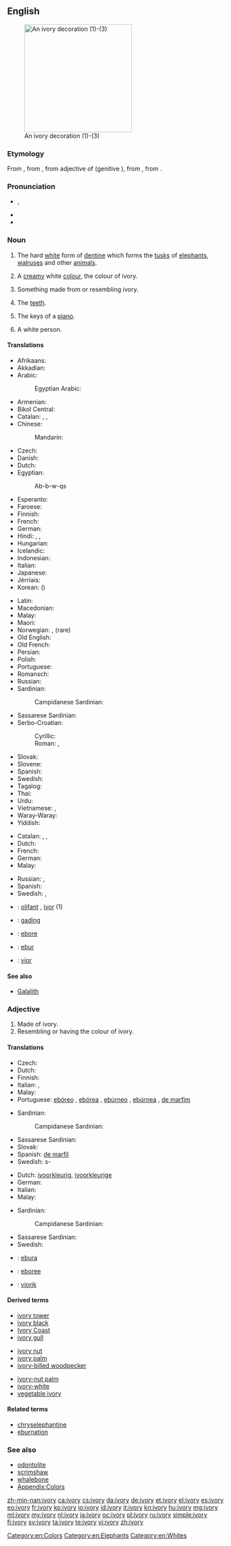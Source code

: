 ==English==
{{wikipedia}}
[[Image:Ivory_decoration.jpg|thumb|right|250px|An ivory decoration (1)-(3)]]

===Etymology===
From {{etyl|enm|en}} {{term|ivorie|lang=enm}}, from {{etyl|xno|en}} {{term|ivurie|lang=fro}}, from {{etyl|la|en}} {{term|eboreus||in or of ivory|lang=la}} adjective of {{term|ebur||ivory|lang=la}} (genitive {{term|eboris|lang=la}}), from {{etyl|cop|en}} {{rfscript|Coptic}} {{term|ebou||elephant}} , from {{etyl|egy|en}} {{term|𓍋𓃀𓅱𓌟|tr=ȝbw|lang=egy}}.

===Pronunciation===
* {{IPA|/ˈaɪvəɹi/}}, {{X-SAMPA|/"aIv(@)ri/}}
* {{audio|En-us-ivory.ogg|Audio (US)}}
* {{hyphenation|i|vo|ry}}

===Noun===
{{en-noun|ivor|ies|-}}

# {{uncountable}} The hard [[white]] form of [[dentine]] which forms the [[tusk]]s of [[elephant]]s, [[walrus]]es and other [[animal]]s.
# A [[cream]]y white [[color|colour]], the colour of ivory.
#: {{color panel|FFFFF0}}
# Something made from or resembling ivory.
# {{context|collective singular or in plural}} The [[teeth]].
# {{context|collective singular or in plural}} The keys of a [[piano]].
# {{slang}} A white person.

====Translations====
{{trans-top|material}}
* Afrikaans: {{t-|af|ivoor}}
* Akkadian: {{tø|akk|𒅗|tr=šinnu(m)|sc=Xsux}}
* Arabic: {{t-|ar|عاج|m|tr=3aaj|sc=Arab}}
*: Egyptian Arabic: {{tø|arz|عاج|m|tr=ʕaag|sc=Arab}}
* Armenian: {{t-|hy|փղոսկր|tr=p'ġoskr|sc=Armn}}
* Bikol Central: {{tø|bcl|gading}}
* Catalan: {{t+|ca|ivori|m}}, {{t+|ca|vori|m}}, {{t+|ca|marfil|m}}
* Chinese:
*: Mandarin: {{t|cmn|象牙|tr=xiàngyá|sc=Hani}}
* Czech: {{t+|cs|slonovina|f}}
* Danish: {{t+|da|elfenben|n}}
* Dutch: {{t+|nl|ivoor|n}}
* Egyptian: {{tø|egy|ȝbw|alt=bw|sc=Egyp}}
*: <hiero>Ab-b-w-qs</hiero>
* Esperanto: {{t-|eo|eburo}}
* Faroese: {{t-|fo|fílabein|n}}
* Finnish: {{t+|fi|norsunluu}}
* French: {{t+|fr|ivoire|m}}
* German: {{t+|de|Elfenbein|n}}
* Hindi: {{t-|hi|हाथीदांत|tr=hāthīdānt|sc=Deva}}, {{t-|hi|हाथी दांत|tr=hāthī dānt|sc=Deva}}, {{t|hi|गजदन्त|tr=gajdant|sc=Deva}}
* Hungarian: {{t+|hu|elefántcsont}}
* Icelandic: {{t+|is|fílabein|n}}
* Indonesian: {{t+|id|gading}}
* Italian: {{t+|it|avorio|m}}
* Japanese: {{t+|ja|象牙|tr=ぞうげ, zōge|sc=Jpan}}
* Jèrriais: {{tø|roa-jer|iviéthe|m}}
* Korean: {{t+|ko|상아|tr=sang-a|sc=Kore}} ({{t+|ko|象牙|sc=Kore}})
{{trans-mid}}
* Latin: {{t+|la|ebur|n}}
* Macedonian: {{t-|mk|слонова коска|f|tr=slónova kóska}}
* Malay: {{t-|ms|gading}}
* Maori: {{t|mi|rei}}
* Norwegian: {{t-|no|elfenben}}, {{t-|no|filsbein}} (rare)
* Old English: {{t-|ang|elpendban|n|alt=elpendbān}}
* Old French: {{tø|fro|olifan|m}}
* Persian: {{t+|fa|عاج|tr='âj|sc=fa-Arab}}
* Polish: {{t+|pl|kość słoniowa|f}}
* Portuguese: {{t+|pt|marfim|m}}
* Romansch: {{t-|rm|ivur|m}}
* Russian: {{t-|ru|слоновая кость|f|tr=slonóvaja kost’|sc=Cyrl}}
* Sardinian:
*: Campidanese Sardinian: {{tø|sro|marfilu}}
* Sassarese Sardinian: {{tø|sdc|aboriu}}
* Serbo-Croatian:
*: Cyrillic: {{t-|sh|слоновача|f}}
*: Roman: {{t-|sh|slonovača|f}}, {{t-|sh|bjelokost|f|alt=bjȅlokōst}}
* Slovak: {{t-|sk|slonovina|f}}
* Slovene: {{t+|sl|slonovina|f}}
* Spanish: {{t+|es|marfil|m}}
* Swedish: {{t+|sv|elfenben|n}}
* Tagalog: {{t-|tl|garing}}
* Thai: {{t-|th|งาช้าง|tr=ngaa cháang|sc=Thai}}
* Urdu: {{t-|ur|ہاتھی دانت|tr=hāthī dānt|sc=ur-Arab}}
* Vietnamese: {{t+|vi|ngà voi}}, {{t+|vi|ngà}}
* Waray-Waray: {{tø|war|gading}}
* Yiddish: {{t-|yi|העלפאַנדביין|sc=Hebr}}
{{trans-bottom}}

{{trans-top|colour}}
* Catalan: {{t+|ca|ivori}}, {{t+|ca|vori}}, {{t+|ca|marfil|m}}
* Dutch: {{t+|nl|ivoorkleur|f}}
* French: {{t+|fr|ivoire}}
* German: {{t+|de|Elfenbein|n}}
* Malay: {{t-|ms|gading}}
{{trans-mid}}
* Russian: {{t-|ru|слоновая кость|f|tr=slonóvaja kost’|sc=Cyrl}}, {{t-|ru|цвет слоновой кости|m|tr=cvet slonóvoj kósti|sc=Cyrl}}
* Spanish: {{t+|es|ebúrneo}}
* Swedish: {{t-|sv|elfenbensfärg|c}}, {{t-|sv|elfenbensvitt|n}}
{{trans-bottom}}

{{checktrans}}
<!--Remove this section once all of the translations below have been moved into the tables above.-->
* {{ttbc|br}}: [[olifant]] {{m}}, [[ivor]] {{m}} (1)
* {{ttbc|id}}: [[gading]]
* {{ttbc|ia}}: [[ebore]]
* {{ttbc|la}}: [[ebur]]
* {{ttbc|vo}}: [[vior]]

====See also====
* [[Galalith]]

===Adjective===
{{en-adj|-}}

# Made of ivory.
# Resembling or having the colour of ivory.

====Translations====
{{trans-top|made of ivory}}
* Czech: {{t-|cs|slonovinový|m}}
* Dutch: {{t-|nl|ivoren}}
* Finnish: {{t+|fi|norsunluinen}}
* Italian: {{t+|it|eburneo}}, {{t+|it|avorio}}
* Malay: {{t-|ms|gading}}
* Portuguese: [[ebóreo]] {{m}}, [[ebórea]] {{f}}, [[ebúrneo]] {{m}}, [[ebúrnea]] {{f}}, [[de marfim]]
{{trans-mid}}
* Sardinian:
*: Campidanese Sardinian: {{tø|sro|marfilu}}
* Sassarese Sardinian: {{tø|sdc|aboriu}}
* Slovak: {{t-|sk|slonovinový}}
* Spanish: [[de marfil]]
* Swedish: {{t+|sv|elfenben}}s-
{{trans-bottom}}

{{trans-top|having colour of ivory}}
* Dutch: [[ivoorkleurig]], [[ivoorkleurige]]
* German: {{t+|de|elfenbeinfarben}}
* Italian: {{t+|it|eburneo}}
* Malay: {{t-|ms|gading}}
{{trans-mid}}
* Sardinian:
*: Campidanese Sardinian: {{tø|sro|marfilu}}
* Sassarese Sardinian: {{tø|sdc|aboriu}}
* Swedish: {{t-|sv|elfenbensfärgad}}
{{trans-bottom}}

{{checktrans}}
<!--Remove this section once all of the translations below have been moved into the tables above.-->
* {{ttbc|eo}}: [[ebura]]
* {{ttbc|ia}}: [[eboree]]
* {{ttbc|vo}}: [[viorik]]

====Derived terms====
{{top3}}
* [[ivory tower]]
* [[ivory black]]
* [[Ivory Coast]]
* [[ivory gull]]
{{mid3}}
* [[ivory nut]]
* [[ivory palm]]
* [[ivory-billed woodpecker]]
{{mid3}}
* [[ivory-nut palm]]
* [[ivory-white]]
* [[vegetable ivory]]
{{bottom}}

====Related terms====
* [[chryselephantine]]
* [[eburnation]]

===See also===
* [[odontolite]]
* [[scrimshaw]]
* [[whalebone]]
* [[Appendix:Colors]]

[[Category:en:Colors]]
[[Category:en:Elephants]]
[[Category:en:Whites]]

[[zh-min-nan:ivory]]
[[ca:ivory]]
[[cs:ivory]]
[[da:ivory]]
[[de:ivory]]
[[et:ivory]]
[[el:ivory]]
[[es:ivory]]
[[eo:ivory]]
[[fr:ivory]]
[[ko:ivory]]
[[io:ivory]]
[[id:ivory]]
[[it:ivory]]
[[kn:ivory]]
[[hu:ivory]]
[[mg:ivory]]
[[ml:ivory]]
[[my:ivory]]
[[nl:ivory]]
[[ja:ivory]]
[[oc:ivory]]
[[pl:ivory]]
[[ru:ivory]]
[[simple:ivory]]
[[fi:ivory]]
[[sv:ivory]]
[[ta:ivory]]
[[te:ivory]]
[[vi:ivory]]
[[zh:ivory]]